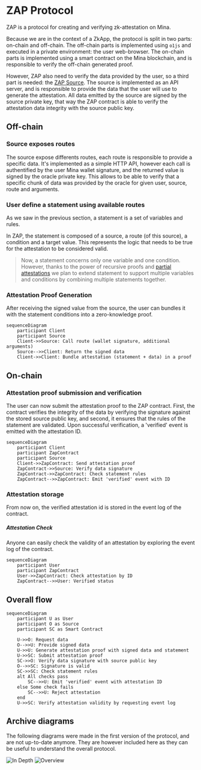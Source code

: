 # ZAP Protocol

ZAP is a protocol for creating and verifying zk-attestation on Mina.

Because we are in the context of a ZkApp, the protocol is split in two parts: on-chain and off-chain.
The off-chain parts is implemented using `o1js` and executed in a private environment: the user web-browser.
The on-chain parts is implemented using a smart contract on the Mina blockchain, and is responsible to verify the off-chain generated proof.

However, ZAP also need to verify the data provided by the user, so a third part is needed: the [ZAP Source](./concepts/ZAPSource).
The source is implemented as an API server, and is responsible to provide the data that the user will use to generate the attestation.
All data emitted by the source are signed by the source private key, that way the ZAP contract is able to verify the attestation data integrity with the source public key.

## Off-chain

### Source exposes routes

The source expose differents routes, each route is responsible to provide a specific data.
It's implemented as a simple HTTP API, however each call is authentified by the user Mina wallet signature, and the returned value is signed by the oracle private key.
This allows to be able to verify that a specific chunk of data was provided by the oracle for given user, source, route and arguments.

### User define a statement using available routes

As we saw in the previous section, a statement is a set of variables and rules.

In ZAP, the statement is composed of a source, a route (of this source), a condition and a target value.
This represents the logic that needs to be true for the attestation to be considered valid.

> Now, a statement concerns only one variable and one condition. \
> However, thanks to the power of recursive proofs and [partial attestations](concepts/Attestation#combining-attestations-and-statements-together-for-modularity-and-scalability) we plan to extend statement to support multiple variables and conditions by combining multiple statements together.

### Attestation Proof Generation

After receiving the signed value from the source, the user can bundles it with the statement conditions into a zero-knowledge proof.

```mermaid
sequenceDiagram
    participant Client
    participant Source
    Client->>Source: Call route (wallet signature, additional arguments)
    Source-->>Client: Return the signed data
    Client->>Client: Bundle attestation (statement + data) in a proof
```

## On-chain

### Attestation proof submission and verification

The user can now submit the attestation proof to the ZAP contract.
First, the contract verifies the integrity of the data by verifying the signature against the stored source public key, and second, it ensures that the rules of the statement are validated.
Upon successful verification, a 'verified' event is emitted with the attestation ID.

```mermaid
sequenceDiagram
    participant Client
    participant ZapContract
    participant Source
    Client->>ZapContract: Send attestation proof
    ZapContract->>Source: Verify data signature
    ZapContract->>ZapContract: Check statement rules
    ZapContract-->>ZapContract: Emit 'verified' event with ID
```

### Attestation storage

From now on, the verified attestation id is stored in the event log of the contract.

##### Attestation Check

Anyone can easily check the validity of an attestation by exploring the event log of the contract.

```mermaid
sequenceDiagram
    participant User
    participant ZapContract
    User->>ZapContract: Check attestation by ID
    ZapContract-->>User: Verified status
```

## Overall flow

```mermaid
sequenceDiagram
    participant U as User
    participant O as Source
    participant SC as Smart Contract

    U->>O: Request data
    O-->>U: Provide signed data
    U->>U: Generate attestation proof with signed data and statement
    U->>SC: Submit attestation proof
    SC->>O: Verify data signature with source public key
    O-->>SC: Signature is valid
    SC->>SC: Check statement rules
    alt All checks pass
        SC-->>U: Emit 'verified' event with attestation ID
    else Some check fails
        SC-->>U: Reject attestation
    end
    U->>SC: Verify attestation validity by requesting event log
```

## Archive diagrams

The following diagrams were made in the first version of the protocol, and are not up-to-date anymore.
They are however included here as they can be useful to understand the overall protocol.

![In Depth](/excalidraw_indepth.png)
![Overview](/excalidraw_main.png)